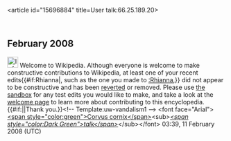 <article id="15696884" title=User talk:66.25.189.20>
	<talkpage id="15696884" title="User talk:66.25.189.20">
==February 2008==
[[Image:Information.svg|25px]] Welcome to Wikipedia. Although everyone is welcome to make constructive contributions to Wikipedia, at least one of your recent edits{{#if:Rhianna|, such as the one you made to [[:Rhianna]],}} did not appear to be constructive and has been [[Help:Reverting|reverted]] or removed.  Please use [[Wikipedia:Sandbox|the sandbox]] for any test edits you would like to make, and take a look at the [[Wikipedia:Introduction|welcome page]] to learn more about contributing to this encyclopedia. {{#if:|{{{2}}}|Thank you.}}&lt;!-- Template:uw-vandalism1 --&gt; &lt;font face=&quot;Arial&quot;&gt;[[User:Corvus cornix|&lt;span style=&quot;color:green&quot;&gt;Corvus cornix&lt;/span&gt;]]&lt;sub&gt;''[[User talk:Corvus cornix|&lt;span style=&quot;color:Dark Green&quot;&gt;talk&lt;/span&gt;]]''&lt;/sub&gt;&lt;/font&gt; 03:39, 11 February 2008 (UTC)
	</talkpage>
</article>